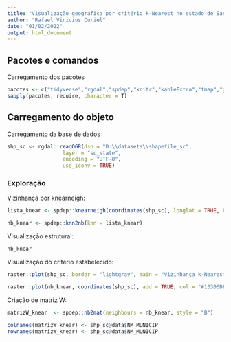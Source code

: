 ```yaml
---
title: "Visualização geográfica por critério k-Nearest no estado de Santa Catarina"
author: "Rafael Vinicius Curiel"
date: "01/02/2022"
output: html_document
---
```


## Pacotes e comandos

Carregamento dos pacotes  
```r
pacotes <- c("tidyverse","rgdal","spdep","knitr","kableExtra","tmap","gtools")
sapply(pacotes, require, character = T) 
```


## Carregamento do objeto

Carregamento da base de dados
```r
shp_sc <- rgdal::readOGR(dsn = "D:\\datasets\\shapefile_sc", 
                  layer = "sc_state",
                  encoding = "UTF-8", 
                  use_iconv = TRUE)
```



### Exploração

Vizinhança por knearneigh:
```r
lista_knear <- spdep::knearneigh(coordinates(shp_sc), longlat = TRUE, k = 3)

nb_knear <- spdep::knn2nb(knn = lista_knear)
```


Visualização estrutural:
```r
nb_knear
```


Visualização do critério estabelecido:
```r
raster::plot(shp_sc, border = "lightgray", main = "Vizinhança k-Nearest")

raster::plot(nb_knear, coordinates(shp_sc), add = TRUE, col = "#13306DFF")
```


Criação de matriz W:
```r
matrizW_knear  <- spdep::nb2mat(neighbours = nb_knear, style = "B")

colnames(matrizW_knear) <- shp_sc@data$NM_MUNICIP
rownames(matrizW_knear) <- shp_sc@data$NM_MUNICIP
```

